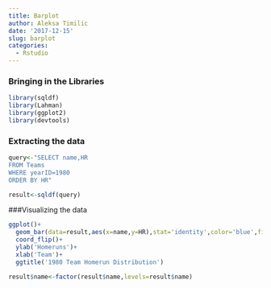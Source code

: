 ```yaml
---
title: Barplot
author: Aleksa Timilic
date: '2017-12-15'
slug: barplot
categories:
  - Rstudio
---
```

### Bringing in the Libraries
```r
library(sqldf)
library(Lahman)
library(ggplot2)
library(devtools)
```

### Extracting the data
```r
query<-"SELECT name,HR
FROM Teams
WHERE yearID=1980
ORDER BY HR"

result<-sqldf(query)
```


###Visualizing the data
```r
ggplot()+
  geom_bar(data=result,aes(x=name,y=HR),stat='identity',color='blue',fill='white')+
  coord_flip()+
  ylab('Homeruns')+
  xlab('Team')+
  ggtitle('1980 Team Homerun Distribution')

result$name<-factor(result$name,levels=result$name)
```

